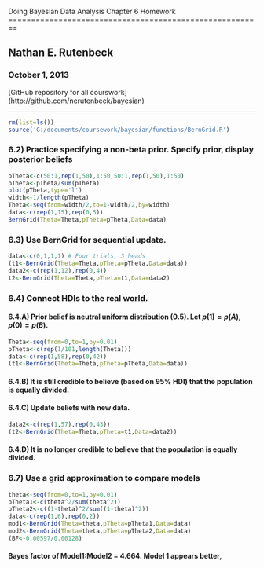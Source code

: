 Doing Bayesian Data Analysis
Chapter 6 Homework
========================================================

## Nathan E. Rutenbeck
### October 1, 2013
[GitHub repository for all courswork] (http://github.com/nerutenbeck/bayesian)

--------------------------------------------------------

```r
rm(list=ls())
source('G:/documents/coursework/bayesian/functions/BernGrid.R')
```


### 6.2) Practice specifying a non-beta prior. Specify prior, display posterior beliefs
 
```r
pTheta<-c(50:1,rep(1,50),1:50,50:1,rep(1,50),1:50)
pTheta<-pTheta/sum(pTheta)
plot(pTheta,type='l')
width<-1/length(pTheta)
Theta<-seq(from=width/2,to=1-width/2,by=width)
data<-c(rep(1,15),rep(0,5))
BernGrid(Theta=Theta,pTheta=pTheta,Data=data)
```

### 6.3) Use BernGrid for sequential update.

```r
data<-c(0,1,1,1) # Four trials, 3 heads
(t1<-BernGrid(Theta=Theta,pTheta=pTheta,Data=data))
data2<-c(rep(1,12),rep(0,4))
t2<-BernGrid(Theta=Theta,pTheta=t1,Data=data2)
```

### 6.4) Connect HDIs to the real world.

#### 6.4.A) Prior belief is neutral uniform distribution (0.5). Let $p(1)=p(A), p(0)=p(B)$.

```r
Theta<-seq(from=0,to=1,by=0.01)
pTheta<-c(rep(1/101,length(Theta)))
data<-c(rep(1,58),rep(0,42))
(t1<-BernGrid(Theta=Theta,pTheta=pTheta,Data=data))
```


#### 6.4.B) It is still credible to believe (based on 95% HDI) that the population is equally divided.

#### 6.4.C) Update beliefs with new data.

```r
data2<-c(rep(1,57),rep(0,43))
(t2<-BernGrid(Theta=Theta,pTheta=t1,Data=data2))
```

#### 6.4.D) It is no longer credible to believe that the population is equally divided.

### 6.7) Use a grid approximation to compare models
```r
theta<-seq(from=0,to=1,by=0.01)
pTheta1<-c(theta^2/sum(theta^2))
pTheta2<-c((1-theta)^2/sum((1-theta)^2))
data<-c(rep(1,6),rep(0,2))
mod1<-BernGrid(Theta=theta,pTheta=pTheta1,Data=data)
mod2<-BernGrid(Theta=theta,pTheta=pTheta2,Data=data)
(BF<-0.00597/0.00128)
```
#### Bayes factor of Model1:Model2 = 4.664. Model 1 appears better,